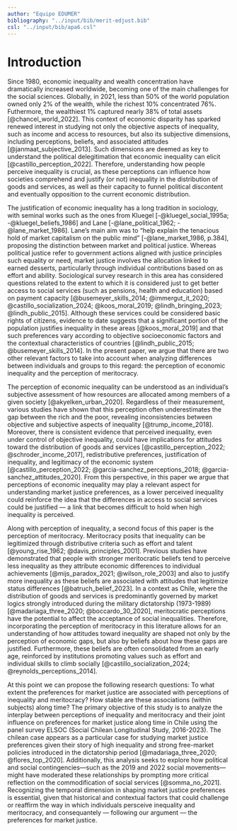 ```yaml
---
author: "Equipo EDUMER"
bibliography: "../input/bib/merit-edjust.bib"
csl: "../input/bib/apa6.csl"
---
```


# Introduction

Since 1980, economic inequality and wealth concentration have dramatically increased worldwide, becoming one of the main challenges for the social sciences. Globally, in 2021, less than 50% of the world population owned only 2% of the wealth, while the richest 10% concentrated 76%. Futhermore, the wealthiest 1% captured nearly 38% of total assets [@chancel_world_2022]. This context of economic disparity has sparked renewed interest in studying not only the objective aspects of inequality, such as income and access to resources, but also its subjective dimensions, including perceptions, beliefs, and associated attitudes [@janmaat_subjective_2013]. Such dimensions are deemed as key to understand the political delegitimation that economic inequality can elicit [@castillo_perception_2022]. Therefore, understanding how people perceive inequality is crucial, as these perceptions can influence how societies comprehend and justify (or not) inequality in the distribution of goods and services, as well as their capacity to funnel political discontent and eventually opposition to the current economic distribution.

The justification of economic inequality has a long tradition in sociology, with seminal works such as the ones from Kluegel [-@kluegel_social_1995a; -@kluegel_beliefs_1986] and Lane [-@lane_political_1962; -@lane_market_1986]. Lane's main aim was to "help explain the tenacious hold of market capitalism on the public mind" [-@lane_market_1986, p.384], proposing the distinction between market and political justice. Whereas political justice refer to government actions aligned with justice principles such equality or need, market justice involves the allocation linked to earned desserts, particularly through individual contributions based on as effort and ability. Sociological survey research in this area has considered questions related to the extent to which it is considered just to get better access to social services (such as pensions, health and education) based on payment capacity [@busemeyer_skills_2014; @immergut_it_2020; @castillo_socialization_2024; @koos_moral_2019; @lindh_bringing_2023; @lindh_public_2015]. Although these services could be considered basic rights of citizens, evidence to date suggests that a significant portion of the population justifies inequality in these areas [@koos_moral_2019] and that such preferences vary according to objective socioeconomic factors and the contextual characteristics of countries [@lindh_public_2015; @busemeyer_skills_2014]. In the present paper, we argue that there are two other relevant factors to take into account when analyzing differences between individuals and groups to this regard: the perception of economic inequality and the perception of meritocracy.

The perception of economic inequality can be understood as an individual's subjective assessment of how resources are allocated among members of a given society [@akyelken_urban_2020]. Regardless of their measurement, various studies have shown that this perception often underestimates the gap between the rich and the poor, revealing inconsistencies between objective and subjective aspects of inequality [@trump_income_2018]. Moreover, there is consistent evidence that perceived inequality, even under control of objective inequality, could have implications for attitudes toward the distribution of goods and services [@castillo_perception_2022; @schroder_income_2017], redistributive preferences, justification of inequality, and legitimacy of the economic system [@castillo_perception_2022; @garcia-sanchez_perceptions_2018; @garcia-sanchez_attitudes_2020]. From this perspective, in this paper we argue that perceptions of economic inequality may play a relevant aspect for understanding market justice preferences, as a lower perceived inequality could reinforce the idea that the differences in access to social services could be justified --- a link that becomes difficult to hold when high inequality is perceived.

Along with perception of inequality, a second focus of this paper is the perception of meritocracy. Meritocracy posits that inequality can be legitimized through distributive criteria such as effort and talent [@young_rise_1962; @davis_principles_2001]. Previous studies have demonstrated that people with stronger meritocratic beliefs tend to perceive less inequality as they attribute economic differences to individual achievements [@mijs_paradox_2021; @wilson_role_2003] and also to justify more inequality as these beliefs are associated with attitudes that legitimize status differences [@batruch_belief_2023]. In a context as Chile, where the distribution of goods and services is predominantly governed by market logics strongly introduced during the military dictatorship (1973-1989) [@madariaga_three_2020; @boccardo_30_2020], meritocratic perceptions have the potential to affect the acceptance of social inequalities. Therefore, incorporating the perception of meritocracy in this literature allows for an understanding of how attitudes toward inequality are shaped not only by the perception of economic gaps, but also by beliefs about how these gaps are justified. Furthermore, these beliefs are often consolidated from an early age, reinforced by institutions promoting values such as effort and individual skills to climb socially [@castillo_socialization_2024; @reynolds_perceptions_2014].

At this point we can propose the following research questions: To what extent the preferences for market justice are associated with perceptions of inequality and meritocracy? How stable are these associations (within subjects) along time? The primary objective of this study is to analyze the interplay between perceptions of inequality and meritocracy and their joint influence on preferences for market justice along time in Chile using the panel survey ELSOC (Social Chilean Longitudinal Study, 2016-2023). The chilean case appears as a particular case for studying market justice preferences given their story of high inequality and strong free-market policies introduced in the dictatorship period [@madariaga_three_2020; @flores_top_2020]. Additionally, this analysis seeks to explore how political and social contingencies---such as the 2019 and 2022 social movements---might have moderated these relationships by prompting more critical reflection on the commodification of social services [@somma_no_2021]. Recognizing the temporal dimension in shaping market justice preferences is essential, given that historical and contextual factors that could challenge or reaffirm the way in which individuals persceive inequality and meritocracy, and consequantely --- following our argument --- the preferences for market justice.
